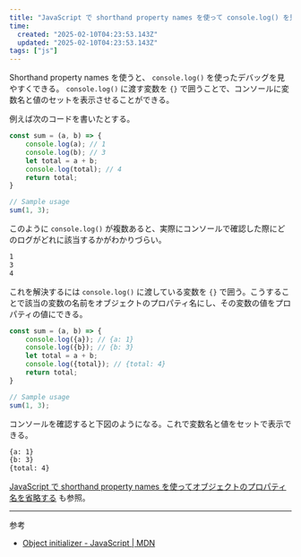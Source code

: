 ```yaml
---
title: "JavaScript で shorthand property names を使って console.log() を見やすくする"
time:
  created: "2025-02-10T04:23:53.143Z"
  updated: "2025-02-10T04:23:53.143Z"
tags: ["js"]
---
```


Shorthand property names を使うと、 `console.log()` を使ったデバッグを見やすくできる。 `console.log()` に渡す変数を `{}` で囲うことで、コンソールに変数名と値のセットを表示させることができる。


例えば次のコードを書いたとする。

```js
const sum = (a, b) => {
    console.log(a); // 1
    console.log(b); // 3
    let total = a + b;
    console.log(total); // 4
    return total;
}

// Sample usage
sum(1, 3);
```

このように `console.log()` が複数あると、実際にコンソールで確認した際にどのログがどれに該当するかがわかりづらい。

```txt
1
3
4
```

これを解決するには `console.log()` に渡している変数を `{}` で囲う。こうすることで該当の変数の名前をオブジェクトのプロパティ名にし、その変数の値をプロパティの値にできる。

```js
const sum = (a, b) => {
    console.log({a}); // {a: 1}
    console.log({b}); // {b: 3}
    let total = a + b;
    console.log({total}); // {total: 4}
    return total;
}

// Sample usage
sum(1, 3);
```

コンソールを確認すると下図のようになる。これで変数名と値をセットで表示できる。

```txt
{a: 1}
{b: 3}
{total: 4}
```

[JavaScript で shorthand property names を使ってオブジェクトのプロパティ名を省略する](/notes/js-shorthand-property-names) も参照。

---

参考

- [Object initializer - JavaScript | MDN](https://developer.mozilla.org/en-US/docs/Web/JavaScript/Reference/Operators/Object_initializer#property_definitions)

